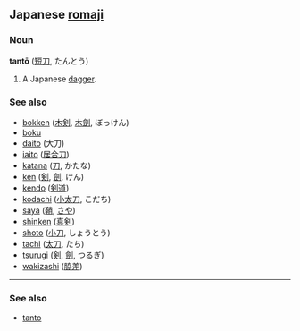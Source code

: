 ==Japanese [[romaji]]==
===Noun===
'''tantō''' ([[短刀]], たんとう)

#A Japanese [[dagger]].

===See also===
*[[bokken]] ([[木剣]], [[木劍]], ぼっけん)
*[[boku]]
*[[daito]] (大刀)
*[[iaito]] ([[居合刀]])
*[[katana]] ([[刀]], かたな)
*[[ken]] ([[剣]], [[劍]], けん)
*[[kendo]] ([[剣道]])
*[[kodachi]] ([[小太刀]], こだち)
*[[saya]] ([[鞘]], [[さや]])
*[[shinken]] ([[真剣]])
*[[shoto]] ([[小刀]], しょうとう)
*[[tachi]] ([[太刀]], たち)
*[[tsurugi]] ([[剣]], [[劍]], つるぎ)
*[[wakizashi]] ([[脇差]])

----

===See also===
*[[tanto]]